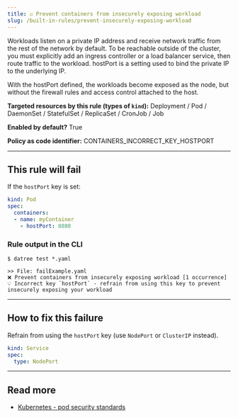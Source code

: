 ```yaml
---
title: ☑️ Prevent containers from insecurely exposing workload
slug: /built-in-rules/prevent-insecurely-exposing-workload
---
```


Workloads listen on a private IP address and receive network traffic from the rest of the network by default. To be reachable outside of the cluster, you must explicitly add an ingress controller or a load balancer service, then route traffic to the workload. hostPort is a setting used to bind the private IP to the underlying IP.

With the hostPort defined, the workloads become exposed as the node, but without the firewall rules and access control attached to the host.

**Targeted resources by this rule (types of **`kind`**):** Deployment / Pod / DaemonSet / StatefulSet / ReplicaSet / CronJob / Job

**Enabled by default?** True

**Policy as code identifier:** CONTAINERS_INCORRECT_KEY_HOSTPORT

---

## This rule will fail

If the `hostPort` key is set:

```yaml
kind: Pod
spec:
  containers:
  - name: myContainer
    - hostPort: 8080
```

### Rule output in the CLI

```terminal
$ datree test *.yaml

>> File: failExample.yaml
❌ Prevent containers from insecurely exposing workload [1 occurrence]
💡 Incorrect key `hostPort` - refrain from using this key to prevent insecurely exposing your workload
```

---

## How to fix this failure

Refrain from using the `hostPort` key (use `NodePort` or `ClusterIP` instead).

```yaml
kind: Service
spec:
  type: NodePort
```

---

## Read more

- [Kubernetes - pod security standards](https://kubernetes.io/docs/concepts/security/pod-security-standards/)
